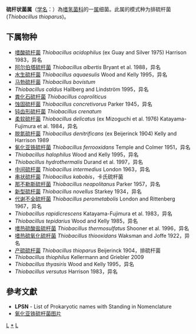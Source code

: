 {{Automatic taxobox
| taxon = Thiobacillus
| authority = Beijerinck, 1904 
| type species = 排硫杆菌<br>''Thiobacillus thioparus'' 
| type species authority = Beijerinck, 1904
}}
'''硫杆状菌属'''（[[学名|学名]]：{{lang|la|''Thiobacillus''}}）為[[嗜氢菌科|嗜氢菌科]]的一[[属|属]]细菌。此属的模式种为排硫杆菌(''Thiobacillus thioparus '')。

==下属物种==
* [[嗜酸硫杆菌|嗜酸硫杆菌]] ''Thiobacillus acidophilus'' (ex Guay and Silver 1975) Harrison 1983，异名
* [[阿尔伯塔硫杆菌|阿尔伯塔硫杆菌]] ''Thiobacillus albertis'' Bryant et al. 1988，异名
* [[水生硫杆菌|水生硫杆菌]] ''Thiobacillus aquaesulis'' Wood and Kelly 1995，异名
* [[马勃硫杆菌|马勃硫杆菌]] ''Thiobacillus bovistum''
* ''Thiobacillus caldus'' Hallberg and Lindström 1995，异名
* [[粪化石硫杆菌|粪化石硫杆菌]] ''Thiobacillus coproliticus''
* [[蚀固硫杆菌|蚀固硫杆菌]] ''Thiobacillus concretivorus'' Parker 1945，异名
* [[钝齿形硫杆菌|钝齿形硫杆菌]] ''Thiobacillus crenatum''
* [[柔软硫杆菌|柔软硫杆菌]] ''Thiobacillus delicatus'' (ex Mizoguchi et al. 1976) Katayama-Fujimura et al. 1984，异名
* [[脱氮硫杆菌|脱氮硫杆菌]] ''Thiobacillus denitrificans'' (ex Beijerinck 1904) Kelly and Harrison 1989
* [[氧化亚铁硫杆菌|氧化亚铁硫杆菌]] ''Thiobacillus ferrooxidans'' Temple and Colmer 1951，异名
* ''Thiobacillus halophilus'' Wood and Kelly 1995，异名
* ''Thiobacillus hydrothermalis'' Durand et al. 1997，异名
* [[中间硫杆菌|中间硫杆菌]] ''Thiobacillus intermedius'' London 1963，异名
* [[串状硫杆菌|串状硫杆菌]] ''Thiobacillus kabobis''，卡氏硫杆菌
* [[那不勒斯硫杆菌|那不勒斯硫杆菌]] ''Thiobacillus neapolitanus'' Parker 1957，异名
* [[新型硫杆菌|新型硫杆菌]] ''Thiobacillus novellus'' Starkey 1934，异名
* [[代谢不全硫杆菌|代谢不全硫杆菌]] ''Thiobacillus perometabolis'' London and Rittenberg 1967，异名
* ''Thiobacillus rapidicrescens'' Katayama-Fujimura et al. 1983，异名
* ''Thiobacillus tepidarius'' Wood and Kelly 1985，异名
* [[嗜热硫酸盐硫杆菌|嗜热硫酸盐硫杆菌]] ''Thiobacillus thermosulfatus'' Shooner et al. 1996，异名
* [[嗜热硫氧化硫杆菌|嗜热硫氧化硫杆菌]] ''Thiobacillus thiooxidans'' Waksman and Joffe 1922，异名
* [[产硫硫杆菌|产硫硫杆菌]] ''Thiobacillus thioparus'' Beijerinck 1904，排硫杆菌
* ''Thiobacillus thiophilus'' Kellermann and Griebler 2009
* ''Thiobacillus thyasiris'' Wood and Kelly 1995，异名
* ''Thiobacillus versutus'' Harrison 1983，异名

==參考文獻==
{{reflist}}
* '''LPSN''' - List of Prokaryotic names with Standing in Nomenclature
* [https://media.sciencephoto.com/image/c0370098/800wm/C0370098-Thiobacillus_ferrooxidans,_SEM.jpg 氧化亚铁硫杆菌图片]
{{taxonbar}}

[[Category:_嗜氢菌科|L]]
[[Category:_硫杆状菌属|*]]
[[Category:1904年描述的分类群|L]]